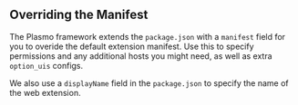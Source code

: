 ## Overriding the Manifest

The Plasmo framework extends the `package.json` with a `manifest` field for you to overide the default extension manifest. Use this to specify permissions and any additional hosts you might need, as well as extra `option_uis` configs.

We also use a `displayName` field in the `package.json` to specify the name of the web extension.
